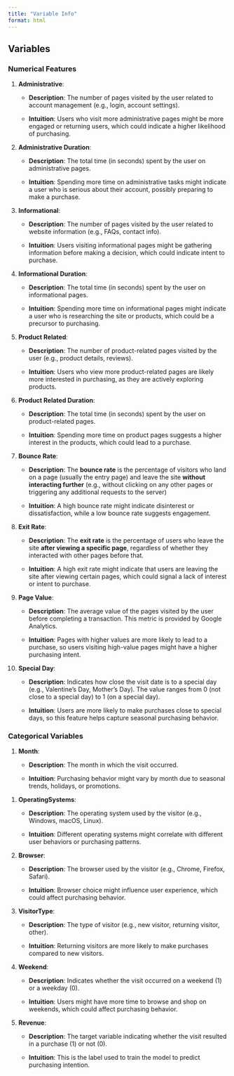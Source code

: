 ```yaml
---
title: "Variable Info"
format: html
---
```


## Variables

### Numerical Features

1.  **Administrative**:

    -   **Description**: The number of pages visited by the user related to account management (e.g., login, account settings).

    -   **Intuition**: Users who visit more administrative pages might be more engaged or returning users, which could indicate a higher likelihood of purchasing.

2.  **Administrative Duration**:

    -   **Description**: The total time (in seconds) spent by the user on administrative pages.

    -   **Intuition**: Spending more time on administrative tasks might indicate a user who is serious about their account, possibly preparing to make a purchase.

3.  **Informational**:

    -   **Description**: The number of pages visited by the user related to website information (e.g., FAQs, contact info).

    -   **Intuition**: Users visiting informational pages might be gathering information before making a decision, which could indicate intent to purchase.

4.  **Informational Duration**:

    -   **Description**: The total time (in seconds) spent by the user on informational pages.

    -   **Intuition**: Spending more time on informational pages might indicate a user who is researching the site or products, which could be a precursor to purchasing.

5.  **Product Related**:

    -   **Description**: The number of product-related pages visited by the user (e.g., product details, reviews).

    -   **Intuition**: Users who view more product-related pages are likely more interested in purchasing, as they are actively exploring products.

6.  **Product Related Duration**:

    -   **Description**: The total time (in seconds) spent by the user on product-related pages.

    -   **Intuition**: Spending more time on product pages suggests a higher interest in the products, which could lead to a purchase.

7.  **Bounce Rate**:

    -   **Description**: The **bounce rate** is the percentage of visitors who land on a page (usually the entry page) and leave the site **without interacting further** (e.g., without clicking on any other pages or triggering any additional requests to the server)

    -   **Intuition**: A high bounce rate might indicate disinterest or dissatisfaction, while a low bounce rate suggests engagement.

8.  **Exit Rate**:

    -   **Description**: The **exit rate** is the percentage of users who leave the site **after viewing a specific page**, regardless of whether they interacted with other pages before that.

    -   **Intuition**: A high exit rate might indicate that users are leaving the site after viewing certain pages, which could signal a lack of interest or intent to purchase.

9.  **Page Value**:

    -   **Description**: The average value of the pages visited by the user before completing a transaction. This metric is provided by Google Analytics.

    -   **Intuition**: Pages with higher values are more likely to lead to a purchase, so users visiting high-value pages might have a higher purchasing intent.

10. **Special Day**:

    -   **Description**: Indicates how close the visit date is to a special day (e.g., Valentine’s Day, Mother’s Day). The value ranges from 0 (not close to a special day) to 1 (on a special day).

    -   **Intuition**: Users are more likely to make purchases close to special days, so this feature helps capture seasonal purchasing behavior.

### Categorical Variables

1.  **Month**:

    -   **Description**: The month in which the visit occurred.

    -   **Intuition**: Purchasing behavior might vary by month due to seasonal trends, holidays, or promotions.

<!-- -->

1.  **OperatingSystems**:

    -   **Description**: The operating system used by the visitor (e.g., Windows, macOS, Linux).

    -   **Intuition**: Different operating systems might correlate with different user behaviors or purchasing patterns.

2.  **Browser**:

    -   **Description**: The browser used by the visitor (e.g., Chrome, Firefox, Safari).

    -   **Intuition**: Browser choice might influence user experience, which could affect purchasing behavior.

3.  **VisitorType**:

    -   **Description**: The type of visitor (e.g., new visitor, returning visitor, other).

    -   **Intuition**: Returning visitors are more likely to make purchases compared to new visitors.

4.  **Weekend**:

    -   **Description**: Indicates whether the visit occurred on a weekend (1) or a weekday (0).

    -   **Intuition**: Users might have more time to browse and shop on weekends, which could affect purchasing behavior.

5.  **Revenue**:

    -   **Description**: The target variable indicating whether the visit resulted in a purchase (1) or not (0).

    -   **Intuition**: This is the label used to train the model to predict purchasing intention.
